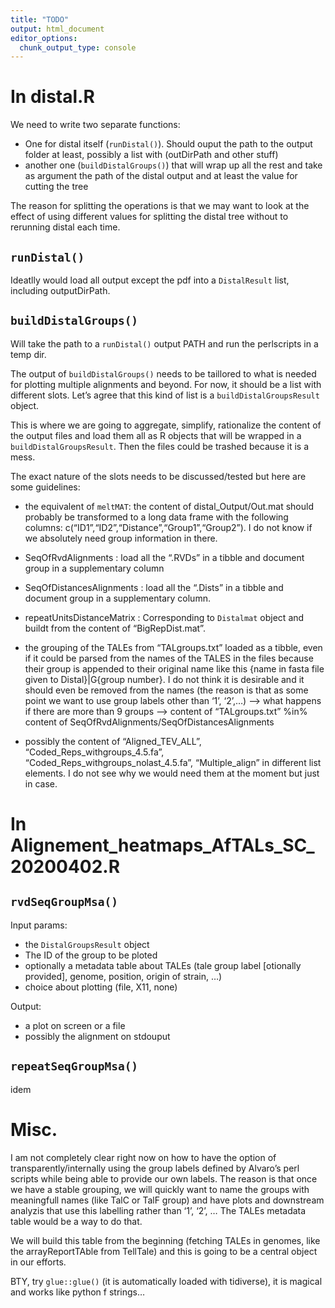 ```yaml
---
title: "TODO"
output: html_document
editor_options: 
  chunk_output_type: console
---
```


# In distal.R

We need to write two separate functions:  
  
  * One for distal itself (`runDistal()`). Should ouput the path to the output folder at least, possibly a list with (outDirPath and other stuff)  
  * another one (`buildDistalGroups()`) that will wrap up all the rest and take as argument the path of the distal output and at least the value for cutting the tree  

The reason for splitting the operations is that we may want to look at the effect of using different values for splitting the distal tree without to rerunning distal each time.


## `runDistal()`

Ideatlly would load all output except the pdf into a `DistalResult` list, including outputDirPath.


## `buildDistalGroups()`

Will take the path to a `runDistal()` output PATH and run the perlscripts in a temp dir.


The output of `buildDistalGroups()` needs to be taillored to what is needed for plotting multiple alignments and beyond. For now, it should be a list with different slots. Let's agree that this kind of list is a `buildDistalGroupsResult` object.

This is where we are going to aggregate, simplify, rationalize the content of the output files and load them all as R objects that will be wrapped in a `buildDistalGroupsResult`. Then the files could be trashed because it is a mess.  

The exact nature of the slots needs to be discussed/tested but here are some guidelines:  

- the equivalent of `meltMAT`: the content of distal_Output/Out.mat should probably be transformed to a long data frame with the following columns: c("ID1","ID2","Distance","Group1","Group2"). I do not know if we absolutely need group information in there.  

- SeqOfRvdAlignments : load all the ".RVDs" in a tibble and document group in a supplementary column  

- SeqOfDistancesAlignments : load all the ".Dists" in a tibble and document group in a supplementary column.

- repeatUnitsDistanceMatrix : Corresponding to `Distalmat` object and buildt from the content of "BigRepDist.mat".

- the grouping of the TALEs from "TALgroups.txt" loaded as a tibble, even if it could be parsed from the names of the TALES in the files because their group is appended to their original name like this {name in fasta file given to Distal}|G{group number}. I do not think it is desirable and it should even be removed from the names (the reason is that as some point we want to use group labels other than '1', '2',...) 
--> what happens if there are more than 9 groups
--> content of "TALgroups.txt" %in% content of SeqOfRvdAlignments/SeqOfDistancesAlignments

- possibly the content of "Aligned_TEV_ALL", "Coded_Reps_withgroups_4.5.fa", "Coded_Reps_withgroups_nolast_4.5.fa", "Multiple_align" in different list elements. I do not see why we would need them at the moment but just in case.




# In Alignement_heatmaps_AfTALs_SC_20200402.R


## `rvdSeqGroupMsa()`

Input params:  

- the `DistalGroupsResult` object
- The ID of the group to be ploted
- optionally a metadata table about TALEs (tale group label [otionally provided], genome, position, origin of strain, ...)  
- choice about plotting (file, X11, none)  

Output:  

- a plot on screen or a file  
- possibly the alignment on stdouput  



## `repeatSeqGroupMsa()`

idem


# Misc.

I am not completely clear right now on how to have the option of transparently/internally using the group labels defined by Alvaro's perl scripts while being able to provide our own labels. The reason is that once we have a stable grouping, we will quickly want to name the groups with meaningfull names (like TalC or TalF group) and have plots and downstream analyzis that use this labelling rather than '1', '2', ... The TALEs metadata table would be a way to do that.

We will build this table from the beginning (fetching TALEs in genomes, like the arrayReportTAble from TellTale) and this is going to be a central object in our efforts.


BTY, try `glue::glue()` (it is automatically loaded with tidiverse), it is magical and works like python f strings...

